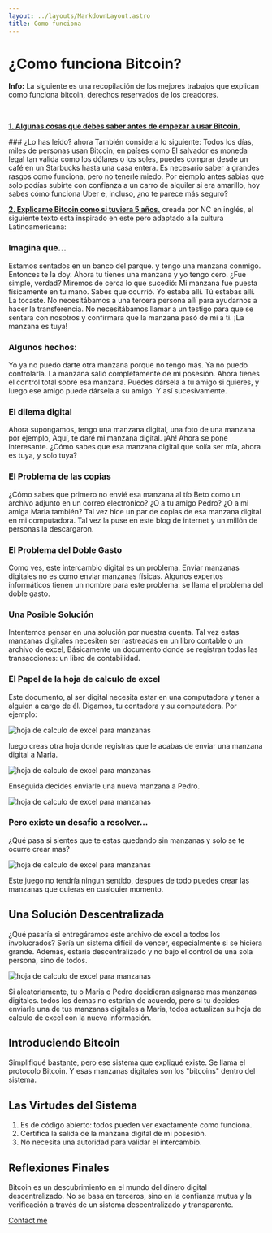 ```yaml
---
layout: ../layouts/MarkdownLayout.astro
title: Como funciona
---
```



# ¿Como funciona Bitcoin?

<Notification type="info">
  <Icon pack="ion" name="information-circle-outline" />
  <p>
    <strong>Info:</strong> La siguiente es una recopilación de los mejores trabajos que explican como funciona bitcoin, derechos reservados de los creadores.
  </p>
</Notification>
<br/>
<p>
  <strong><a href="https://bitcoin.org/es/debes-saber">1. Algunas cosas que debes saber antes de empezar a usar Bitcoin.</a></strong> 
</p>
  ### ¿Lo has leído? ahora También considera lo siguiente:
  Todos los días, miles de personas usan Bitcoin, en países como El salvador es moneda legal tan valida como los dólares o los soles, 
  puedes comprar desde un café en un Starbucks hasta una casa entera. Es necesario saber a grandes rasgos como funciona, pero no tenerle miedo.
  Por ejemplo antes sabias que solo podías subirte con confianza a un carro de alquiler si era amarillo, hoy sabes cómo funciona Uber e, incluso, ¿no te parece más seguro?  

<p>
  <strong><a href="https://medium.com/free-code-camp/explain-bitcoin-like-im-five-73b4257ac833">2. Explicame Bitcoin como si tuviera 5 años.</a></strong> creada por NC en inglés, el siguiente texto esta inspirado en este pero adaptado a la cultura Latinoamericana:
</p>

### Imagina que...
Estamos sentados en un banco del parque. y tengo una manzana conmigo. Entonces te la doy. Ahora tu tienes una manzana y yo tengo cero. ¿Fue simple, verdad? Miremos de cerca lo que sucedió: Mi manzana fue puesta físicamente en tu mano. Sabes que ocurrió. Yo estaba allí. Tú estabas allí. La tocaste.
No necesitábamos a una tercera persona allí para ayudarnos a hacer la transferencia. No necesitábamos llamar a un testigo para que se sentara con nosotros y confirmara que la manzana pasó de mí a ti. ¡La manzana es tuya!

### Algunos hechos:
Yo ya no puedo darte otra manzana porque no tengo más. Ya no puedo controlarla. La manzana salió completamente de mi posesión. Ahora tienes el control total sobre esa manzana. Puedes dársela a tu amigo si quieres, y luego ese amigo puede dársela a su amigo. Y así sucesivamente.

### El dilema digital
Ahora supongamos, tengo una manzana digital, una foto de una manzana por ejemplo, Aquí, te daré mi manzana digital. ¡Ah! Ahora se pone interesante.
¿Cómo sabes que esa manzana digital que solía ser mía, ahora es tuya, y solo tuya?

### El Problema de las copias
¿Cómo sabes que primero no envié esa manzana al tío Beto como un archivo adjunto en un correo electronico? ¿O a tu amigo Pedro? ¿O a mi amiga Maria también? 
Tal vez hice un par de copias de esa manzana digital en mi computadora. Tal vez la puse en este blog de internet y un millón de personas la descargaron.

### El Problema del Doble Gasto
Como ves, este intercambio digital es un problema. Enviar manzanas digitales no es como enviar manzanas físicas.
Algunos expertos informáticos tienen un nombre para este problema: se llama el problema del doble gasto.

### Una Posible Solución
Intentemos pensar en una solución por nuestra cuenta. Tal vez estas manzanas digitales necesiten ser rastreadas en un libro contable o un archivo de excel,
Básicamente un documento donde se registran todas las transacciones: un libro de contabilidad.

### El Papel de la hoja de calculo de excel
Este documento, al ser digital necesita estar en una computadora y tener a alguien a cargo de él. Digamos, tu contadora y su computadora.
Por ejemplo:

![hoja de calculo de excel para manzanas](..\src\assets\img\excel_1.png)

luego creas otra hoja donde registras que le acabas de enviar una manzana digital a Maria.

![hoja de calculo de excel para manzanas](..\src\assets\img\excel_2.png)

Enseguida decides enviarle una nueva manzana a Pedro.

![hoja de calculo de excel para manzanas](..\src\assets\img\excel_3.png)

### Pero existe un desafio a resolver...

¿Qué pasa si sientes que te estas quedando sin manzanas y solo se te ocurre crear mas?

![hoja de calculo de excel para manzanas](..\src\assets\img\excel_4.png)

Este juego no tendría ningun sentido, despues de todo puedes crear las manzanas que quieras en cualquier momento.

## Una Solución Descentralizada

¿Qué pasaría si entregáramos este archivo de excel a todos los involucrados? 
Sería un sistema difícil de vencer, especialmente si se hiciera grande. Además, estaría descentralizado y no bajo el control de una sola persona, sino de todos.

![hoja de calculo de excel para manzanas](..\src\assets\img\excel_5.png)

Si aleatoriamente, tu o Maria o Pedro decidieran asignarse mas manzanas digitales. todos los demas no estarian de acuerdo, 
pero si tu decides enviarle una de tus manzanas digitales a Maria, todos actualizan su hoja de calculo de excel con la nueva información.

## Introduciendo Bitcoin

Simplifiqué bastante, pero ese sistema que expliqué existe. Se llama el protocolo Bitcoin. Y esas manzanas digitales son los "bitcoins" dentro del sistema.

## Las Virtudes del Sistema

1) Es de código abierto: todos pueden ver exactamente como funciona.
2) Certifica la salida de la manzana digital de mi posesión.
3) No necesita una autoridad para validar el intercambio.

## Reflexiones Finales

Bitcoin es un descubrimiento en el mundo del dinero digital descentralizado. No se basa en terceros, sino en la confianza mutua y la verificación a través de un sistema descentralizado y transparente. 

[Contact me](mailto:yoaceptobitcoin@gmail.com)
